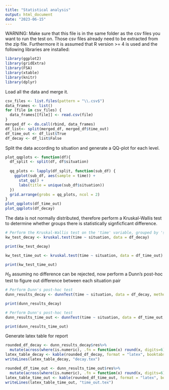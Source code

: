 ```yaml
---
title: "Statistical analysis"
output: html_document
date: "2023-06-15"
---
```


WARNING: Make sure that this file is in the same folder as the csv files you want to run the test on. Those csv files already need to be extracted from the zip file.
Furthermore it is assumed that R version >= 4 is used and the following libraries are installed:
```r
library(ggplot2)
library(gridExtra)
library(FSA)
library(xtable)
library(knitr)
library(dplyr)
```

Load all the data and merge it.

```r
csv_files <- list.files(pattern = "\\.csv$")
data_frames <- list()
for (file in csv_files) {
  data_frames[[file]] <- read.csv(file)
}
merged_df <- do.call(rbind, data_frames)
df_list<- split(merged_df, merged_df$time_out)
df_time_out <- df_list$True
df_decay <- df_list$False
```

Split the data according to situation and generate a QQ-plot for each level.

```r
plot_qqplots <- function(df){
  df_split <- split(df, df$situation)
  
  qq_plots <- lapply(df_split, function(sub_df) {
    ggplot(sub_df, aes(sample = time)) +
      stat_qq() +
      labs(title = unique(sub_df$situation))
  })
  grid.arrange(grobs = qq_plots, ncol = 2)
}
plot_qqplots(df_time_out)
plot_qqplots(df_decay)
```
The data is not normally distributed, therefore perform a Kruskal-Wallis test to determine whether groups there is statistically signficficant difference.

```r
# Perform the Kruskal-Wallis test on the 'time' variable, grouped by 'situation'
kw_test_decay <- kruskal.test(time ~ situation, data = df_decay)

print(kw_test_decay)
```


```r
kw_test_time_out <- kruskal.test(time ~ situation, data = df_time_out)

print(kw_test_time_out)
```

$H_0$ assuming no difference can be rejected, now perform a Dunn's post-hoc test to figure out difference between each situation pair

```r
# Perform Dunn's post-hoc test
dunn_results_decay <- dunnTest(time ~ situation, data = df_decay, method = "holm") 

print(dunn_results_decay)
```
```r
# Perform Dunn's post-hoc test
dunn_results_time_out <- dunnTest(time ~ situation, data = df_time_out, method = "holm") 

print(dunn_results_time_out)
```
Generate latex table for report

```r
rounded_df_decay <- dunn_results_decay$res%>%
  mutate(across(where(is.numeric), .fn = function(x) round(x, digits=6)))
latex_table_decay <- kable(rounded_df_decay, format = "latex", booktabs = T)
writeLines(latex_table_decay, "decay.tex")
```


```r
rounded_df_time_out <- dunn_results_time_out$res%>%
  mutate(across(where(is.numeric), .fn = function(x) round(x, digits=6)))
latex_table_time_out <- kable(rounded_df_time_out, format = "latex", booktabs = T)
writeLines(latex_table_time_out, "time_out.tex")
```



